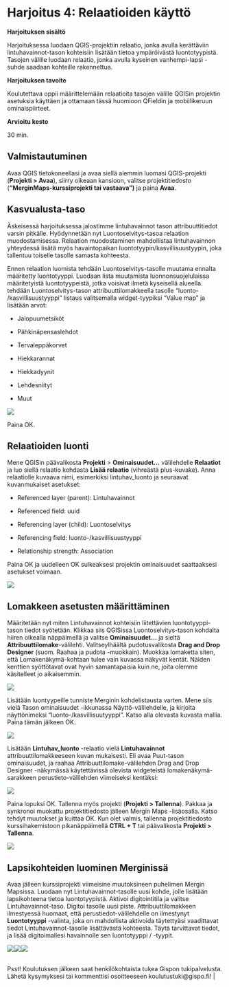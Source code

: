 # **Harjoitus 4: Relaatioiden käyttö**

**Harjoituksen sisältö**

Harjoituksessa luodaan QGIS-projektiin relaatio, jonka avulla kerättäviin lintuhavainnot-tason kohteisiin lisätään tietoa ympäröivästä luontotyypistä. Tasojen välille luodaan relaatio, jonka avulla kyseinen vanhempi-lapsi -suhde saadaan kohteille rakennettua.

**Harjoituksen tavoite**

Koulutettava oppii määrittelemään relaatioita tasojen välille QGISin projektin asetuksia käyttäen ja ottamaan tässä huomioon QFieldin ja mobiilikeruun ominaispiirteet.

**Arvioitu kesto**

30 min.

## **Valmistautuminen**

Avaa QGIS tietokoneellasi ja avaa siellä aiemmin luomasi QGIS-projekti (**Projekti \> Avaa**), siirry oikeaan kansioon, valitse projektitiedosto (**"MerginMaps-kurssiprojekti tai vastaava")** ja paina **Avaa**.

## **Kasvualusta-taso**

Äskeisessä harjoituksessa jalostimme lintuhavainnot tason attribuuttitiedot varsin pitkälle. Hyödynnetään nyt Luontoselvitys-tasoa relaation muodostamisessa. Relaation muodostaminen mahdollistaa lintuhavainnon yhteydessä lisätä myös havaintopaikan luontotyypin/kasvillisuustyypin, joka tallentuu toiselle tasolle samasta kohteesta.

Ennen relaation luomista tehdään Luontoselvitys-tasolle muutama ennalta määritetty luontotyyppi. Luodaan lista muutamista luonnonsuojelulaissa määritetyistä luontotyypeistä, jotka voisivat ilmetä kyseisellä alueella. tehdään Luontoselvitys-tason attribuuttilomakkeella tasolle "luonto- /kasvillisuustyyppi" listaus valitsemalla widget-tyypiksi "Value map" ja lisätään arvot:

- Jalopuumetsiköt

- Pähkinäpensaslehdot

- Tervaleppäkorvet

- Hiekkarannat

- Hiekkadyynit

- Lehdesniityt

- Muut

![](img/harjoitus_4/image1.png)

Paina OK.

## **Relaatioiden luonti**

Mene QGISin päävalikosta **Projekti** \> **Ominaisuudet...** välilehdelle **Relaatiot** ja luo siellä relaatio kohdasta **Lisää relaatio** (vihreästä plus-kuvake). Anna relaatiolle kuvaava nimi, esimerkiksi lintuhav_luonto ja seuraavat kuvanmukaiset asetukset:

-   Referenced layer (parent): Lintuhavainnot

-   Referenced field: uuid

-   Referencing layer (child): Luontoselvitys

-   Referencing field: luonto-/kasvillisuustyyppi

-   Relationship strength: Association

Paina OK ja uudelleen OK sulkeaksesi projektin ominaisuudet saattaaksesi asetukset voimaan.

![](img/harjoitus_4/image2.png)

## **Lomakkeen asetusten määrittäminen**

Määritetään nyt miten Lintuhavainnot kohteisiin liitettävien luontotyyppi-tason tiedot syötetään. Klikkaa siis QGISissa Luontoselvitys-tason kohdalta hiiren oikealla näppäimellä ja valitse **Ominaisuudet...** ja sieltä **Attribuuttilomake**-välilehti. Valitseylhäältä pudotusvalikosta **Drag and Drop Designer** (suom. Raahaa ja pudota -muokkain). Muokkaa lomaketta siten, että Lomakenäkymä-kohtaan tulee vain kuvassa näkyvät kentät. Näiden kenttien syöttötavat ovat hyvin samantapaisia kuin ne, joita olemme käsitelleet jo aikaisemmin.

![](img/harjoitus_4/image3.png)

Lisätään luontyypeille tunniste Merginin kohdelistausta varten. Mene siis vielä Tason ominaisuudet -ikkunassa Näyttö-välilehdelle, ja kirjoita näyttönimeksi "luonto-/kasvillisuutyyppi". Katso alla olevasta kuvasta mallia. Paina tämän jälkeen OK.

![](img/harjoitus_4/image4.png)

Lisätään **Lintuhav_luonto** -relaatio vielä **Lintuhavainnot** attribuuttilomakkeeseen kuvan mukaisesti. Eli avaa Puut-tason ominaisuudet, ja raahaa Attribuuttilomake-välilehden Drag and Drop Designer -näkymässä käytettävissä olevista widgeteistä lomakenäkymä-sarakkeen perustieto-välilehden viimeiseksi kentäksi:

![](img/harjoitus_4/image5.png)

Paina lopuksi OK. Tallenna myös projekti (**Projekti \> Tallenna**). Pakkaa ja synkronoi muokattu projektitiedosto jälleen Mergin Maps -lisäosalla. Katso tehdyt muutokset ja kuittaa OK. Kun olet valmis, tallenna projektitiedosto kurssihakemistoon pikanäppäimellä **CTRL + T** tai päävalikosta **Projekti \> Tallenna**.

![](img/harjoitus_4/image6.png)

## **Lapsikohteiden luominen Merginissä**

Avaa jälleen kurssiprojekti viimeisine muutoksineen puhelimen Mergin Mapsissa. Luodaan nyt Lintuhavainnot-tasolle uusi kohde, jolle lisätään lapsikohteena tietoa luontotyypistä. Aktivoi digitointitila ja valitse Lintuhavainnot-taso. Digitoi tasolle uusi piste. Attribuuttilomakkeen ilmestyessä huomaat, että perustiedot-välilehdelle on ilmestynyt **Luontotyyppi** -valinta, joka on mahdollista aktivoida täytettyäsi vaadittavat tiedot Lintuhavainnot-tasolle lisättävästä kohteesta. Täytä tarvittavat tiedot, ja lisää digitoimallesi havainnolle sen luontotyyppi / -tyypit.

![](img/harjoitus_4/image7.png)![](img/harjoitus_4/image8.png)![](img/harjoitus_4/image9.png)
\
\

::: hintbox
Psst! Koulutuksen jälkeen saat henkilökohtaista tukea Gispon tukipalvelusta. Lähetä kysymyksesi tai kommenttisi osoitteeseen koulutustuki\@gispo.fi! \|
:::
